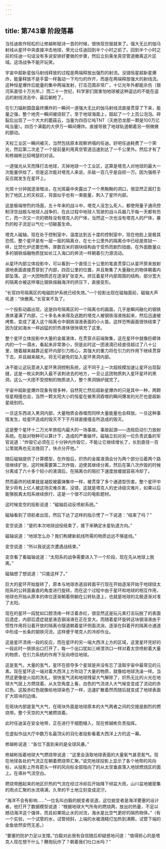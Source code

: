 ```yaml
---
---
---
```

title: 第743章 阶段落幕
---



当任迪故作轻松的让修越彬赋诗一首的时候，很快现世报就来了。强大无比的伽马射线从星环中央直接冲击地球，荣光让任迪回到半个小时之前了。回到半个小时之前的任迪一句话没有多说安排好要做的步骤，然后立刻乘坐真空管道撤离这片区域。这场战争不能开玩笑。

宇宙中超新星伽马射线释放的过程是两端释放出强烈的射流。没错恒星超新星爆炸，能量释放不是手雷一样轰动一下均匀的炸开，而是在两端释放强大的射线流。这种恒星爆炸后能量的集中两端发射，打击范围非常广，十亿光年外都能杀伤（银河系直径十万光年。）而二十一世纪，科学家们就害怕地球被这种遥远的不能在遥远的射线流击中，最后躺枪了。

在引力辐射圆盘最终爆炸的一瞬间一道强大无比的伽马射线流直接贯穿了下来，能量之强，整个地壳一瞬间被烧软了。至于地球海面上，鼓起了一个上百公泡泡。碎裂后出现了一个大大的蘑菇云，当量为四百亿吨TNT（灭绝恐龙那一颗是100万亿吨当量）。四百个满载的大伊万一瞬间爆炸。直接导致了地球轨道朝着另一侧微微的颤动。

天权工业区一瞬间被灭，当然包括原本观察坍塌的任迪。好吧任迪耗费了一个荣光，然后第二次走了一个提前量利用真空管道迅速到达了一千公里外。然后才有了和修越彬比较嘚瑟的对话。

一道强光从天而降打击地球，灭掉地球一个工业区，这算是塔克人对地球的最大一次能量供给了，但是这次能对塔克人来说，杀敌一百几乎是自损一万。因为强核子反应就发生在星环上。

光斑十分钟就逐渐暗淡，在光斑最中央露出了一个黑黝黝的洞口，很显然正面打击到了地区上的天权区，背面似乎也有一束能量，刺入了星环内部。

这是极端惨烈的场面，五十年来的战斗中，塔克人没怎么死人，都使用量子通讯控制浮空战舰与地球人战争的，在此过程中地球人驾驶的战斗兵器几乎每一天都有伤亡，而一次又一次的牺牲没有塔克人的尸体，当然这一次也没有塔克人的尸体，暴烈的粒子流足以气化一切碳基生命。

塔克人磁轴，现在处于控制室中，温度达到五十度的控制室中，现在他脸上是极其恐慌，整个星环是有一层一层的隔离仓，在七十公里外的隔离仓中已经是炼狱一样，比焚化炉还要恐怖，厚数百米的钢块结构由于受热而剧烈扭曲，在外面数量众多的钢铁熔融物质犹如长江入海口的奔流一样朝着引力源流动。

从星环内部立体投影中，可以看到一个直径三十公里的笔直贯穿口从星环原来放射源地表面直接贯穿到了内部，四百公里的位置，并且聚集了大量融化的物体朝着内部坠落。这一大团物质还在逐渐扩张变大。挤压着星环内部周围的结构，部分宽大的隔离仓被这样堪比钢铁熔融海洋的挤压下，直接变形。

“长官四号隔离区的电磁防护系统已经失效。”一个投影出现在磁轴面前，磁轴大声吼道：“快撤离。”长官来不及了。

一个投影动画出现，这是四号隔离区的一个隔离仓的画面，几乎是瞬间融化的钢铁液体灌满了内部，二十多名未来得及逃跑的塔克人被钢铁溶液拖起来，然后迅速被烤焦，变成了灌入这个隔离仓中钢铁溶液表面的小火苗。这样恐怖画面很快结束了因为犹如海水一样凶猛的炽热液体很快填充了这里。

整个星环立体投影中大量的金属液体，在贯穿点前端聚集，这在星环中就像巨蟒体内的一个一滴水，看起来非常渺小，但是此时这一团液滴已经直径超过了八十公里，随着越来越靠近星环内部引力核心，其强大的重力将在引力的作用下继续贯穿下去，并且越来越大。将无可避免的坠入星环黑洞内部。

决不能让这玩意进入星环黑洞控制系统，这不同于上一次超规模加速让星环出现裂缝，这是一枚尖刺刺入最不该刺进去的地方，一旦让这团物质刺入星环星环的黑洞，这么一大团不受控制的物质进入，整个黑洞锅炉就完了。

宇宙中超新星爆炸现象有很多种，自然死亡然后超新星爆炸的只是其中一种，两颗恒星相撞也会，当然一颗太阳大小的恒星在被黑洞吞噬的瞬间爆发的光芒也是超新星级别的。

一旦这东西进入黑洞内部，大量物质会吞噬而同样大量能量也会释放。一旦这种事情发生，给星环造成的毁灭不下于月球直接撞击所造成的毁灭。

这是整个星环十二万光年旅程内最大的一场事故。事故起源——违规启动引力放射系统。在敌对物种可以算计下，造成的严重破坏。磁轴立刻对另一位负责武备的军官说道：“炸毁它必须在三十分钟内炸毁它，不能让它继续增长了，长到直径一百公里就再也无法挽回了，快点分开他。”

随后磁轴提供了计算模型，在炸毁后，炽热的金属液滴会分为两个部分沿着两个路径继续扩张，这时候需要第二次炸毁，迫使其继续分离，然后在第八次炸毁的时候分离成了六十多个较小的液滴后，在隔离仓的阻拦下速度放缓就容易冷却了。

然而最终的结果就是凝胶被霰弹集中一样，被贯穿了多个通道型伤害。整个星环中至少将有上亿人被这场灾难杀害，没错，这就是塔克人的史诗级灾难片，如果以后能够脱离太阳系继续旅行，这是一个很不过的电影题材。

这时候变空的投影说道：“磁轴启动反喷射系统。”

磁轴看到了领航者出现，然后下达了这样的指示愣了一下说道：“结束了吗？”

变空说道：“是的本次地球战役结束了，接下来确定水星轨道方向。”

磁轴说道：“地球怎么办？我们构建新航线所需的物质远远不够底线。”

变空说道：“所以我说这次遭遇战结束。”

变空看了看磁轴说道：“太阳系的战争需要进入下一个阶段，现在先从地球上脱离。”

磁轴想了想说道：“只能这样了。”

巨大的星环开始旋转了，原本与地球赤道自转面平行现在开始逐渐开始于地球绕太阳系的公转面垂直的角度进行旋转。而在这个过程中由于星环和地球的相互作用，地球也开始从原本的体位逐渐朝着侧躺在公转轨道上，也就是地球的北极逐渐对准了太阳。

现在的星环一段犹如口腔溃疡一样泛着赤红，很显然这是玩元素打击玩脱了的表面后遗症，内部后遗症就是液态钢溶液在正在变大。而随着星环旋转这块钢溶液由于惯性作用将沿着开放的隔离仓隧道朝着星环侧面流淌，逐渐在斜着开的隔离仓通道中形成一长条的钢铁河流，这样便于塔克人的冷却作业。

这是星环溃疡一段的反应，而在星环的另一端大西洋上方的区域，这里星环完好的一段此时一排排出口打开了，每一个出口犹如三峡泄洪口一样对着太空喷射着大量的物质，在引力系统的作用下反向喷往地球。

这是氢气，大量的氢气，星环在掠夺多个星球是并没有忘了汲取宇宙中最常见的元素。现在星环这一端对着大西洋上方吹动了大量的物质，就像给地球洗澡一样。当然这更像是火焰的洗礼，很快氢气流和地球残留大气解除了，炽热无比的火光在地球大气层上方燃烧着。从太空角度上看，白色的气流进入大气候变变成了流动的赤红色。这股赤红色就像给地球染色了一样，迅速扩散着然而随后就变成了地球表面扩大斑块的边缘。

在斑块内部是氢气大气，在斑块外面是地球原本的大气两者之间的交接是剧烈的燃烧带。整个天空的大气被燃烧着。

此时任迪呆在安全地带，正在进行干细胞植入，现在修越彬负责指挥。

在虚拟作战大厅中数万名最顶尖的羽化者投影看着大西洋上方的这一幕。

修越彬说道：“各位下面到来的是全球风暴。”

修越彬指着地球大气燃烧带说道：“这里会汲取地球表面的大量氧气甚至氮气。现在地球各处的气流正在朝着燃烧带汇聚。”说完地球投影上显示了各个地带的风向标，从投影上所有箭头一样的风向标全部指向了的从太空垂直落入地球燃烧区的面上。在填补气流空白。

燃烧带圈起来的地区炽热的气流在经过冷却后开始降下倾盆大雨，山川盆地被密集的雨点汇聚的水流填满，久旱的干土地立刻变成泥泞。

“海洋不会有影响……”一位名叫白毅的蜕变者说道。这位蜕变者是海洋要塞的设计者。他打开了数据模型说道：“根据地球大气所有的燃烧两，放出的热量，不足以撼动海洋这个强体，而且如果阻止水的对流，海水是比空气更好的隔热物体。”（有一个实验，一个试管的水，试管倾斜，上端的水被酒精灯加热到沸腾，试管下端的金鱼依然安然无恙。）

“要塞的防护力足以支撑。”白毅对此很有自信随后却疑惑地问道：“值得担心的是塔克人现在想干什么？鞭炮玩炸了？朝着我们吐口水吗？”